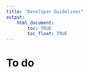 ```yaml
---
title: "Developer Guidelines"
output: 
    html_document:
        toc: TRUE
        toc_float: TRUE
---
```


# To do